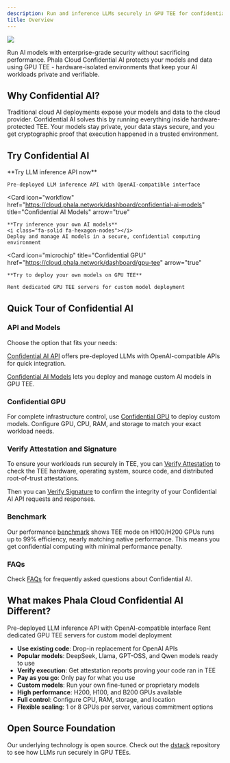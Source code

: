 ```yaml
---
description: Run and inference LLMs securely in GPU TEE for confidential AI.
title: Overview
---
```


<img
  src="/images/confidential-ai/confidential-ai-overview.jpeg"
/>

<Note>
Run AI models with enterprise-grade security without sacrificing performance. Phala Cloud Confidential AI protects your models and data using GPU TEE - hardware-isolated environments that keep your AI workloads private and verifiable.
</Note>

## Why Confidential AI?

Traditional cloud AI deployments expose your models and data to the cloud provider. Confidential AI solves this by running everything inside hardware-protected TEE. Your models stay private, your data stays secure, and you get cryptographic proof that execution happened in a trusted environment.

## Try Confidential AI

<Columns cols={2}>
  <Card
    icon="webhook"
    href="https://cloud.phala.network/dashboard/confidential-ai-api"
    title="Confidential AI API"
    arrow="true"
  >
    **Try LLM inference API now**

    Pre-deployed LLM inference API with OpenAI-compatible interface
  </Card>

  <Card
    icon="workflow"
    href="https://cloud.phala.network/dashboard/confidential-ai-models"
    title="Confidential AI Models"
    arrow="true"
  >
    **Try inference your own AI models**
    <i class="fa-solid fa-hexagon-nodes"></i>
    Deploy and manage AI models in a secure, confidential computing environment
  </Card>

  <Card
    icon="microchip"
    title="Confidential GPU"
    href="https://cloud.phala.network/dashboard/gpu-tee"
    arrow="true"
  >
    **Try to deploy your own models on GPU TEE**

    Rent dedicated GPU TEE servers for custom model deployment
  </Card>
</Columns>

## Quick Tour of Confidential AI

### API and Models

Choose the option that fits your needs:

[Confidential AI API](/phala-cloud/confidential-ai/confidential-model/confidential-ai-api) offers pre-deployed LLMs with OpenAI-compatible APIs for quick integration.

[Confidential AI Models](/phala-cloud/confidential-ai/confidential-model/confidential-ai-models) lets you deploy and manage custom AI models in GPU TEE.

### Confidential GPU

For complete infrastructure control, use [Confidential GPU](/phala-cloud/confidential-ai/confidential-gpu/overview) to deploy custom models. Configure GPU, CPU, RAM, and storage to match your exact workload needs.


### Verify Attestation and Signature
To ensure your workloads run securely in TEE, you can [Verify Attestation](./verify-attestation) to check the TEE hardware, operating system, source code, and distributed root-of-trust attestations. 

Then you can [Verify Signature](./verify-signature) to confirm the integrity of your Confidential AI API requests and responses.

### Benchmark

Our performance [benchmark](/phala-cloud/confidential-ai/benchmark) shows TEE mode on H100/H200 GPUs runs up to 99% efficiency, nearly matching native performance. This means you get confidential computing with minimal performance penalty.

### FAQs

Check [FAQs](/phala-cloud/confidential-ai/faqs) for frequently asked questions about Confidential AI.


## What makes Phala Cloud Confidential AI Different?

<Columns cols={2}>
  <Card
    icon="webhook"
    href="/phala-cloud/confidential-ai/confidential-model/confidential-ai-api"
    title="API and Models"
  >
    Pre-deployed LLM inference API with OpenAI-compatible interface
  </Card>
  <Card
    icon="microchip"
    title="Confidential GPU"
    href="/phala-cloud/confidential-ai/confidential-gpu/overview"
  >
    Rent dedicated GPU TEE servers for custom model deployment
  </Card>
</Columns>

- **Use existing code**: Drop-in replacement for OpenAI APIs
- **Popular models**: DeepSeek, Llama, GPT-OSS, and Qwen models ready to use
- **Verify execution**: Get attestation reports proving your code ran in TEE
- **Pay as you go**: Only pay for what you use
- **Custom models**: Run your own fine-tuned or proprietary models
- **High performance**: H200, H100, and B200 GPUs available
- **Full control**: Configure CPU, RAM, storage, and location
- **Flexible scaling**: 1 or 8 GPUs per server, various commitment options

## Open Source Foundation

Our underlying technology is open source. Check out the [dstack](https://github.com/Dstack-TEE/dstack) repository to see how LLMs run securely in GPU TEEs.

